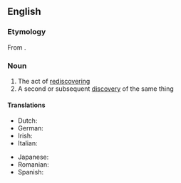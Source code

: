 ==English==

===Etymology===
From {{af|en|re-|discovery}}.

===Noun===
{{en-noun}}

# The act of [[rediscover]]ing
# A second or subsequent [[discovery]] of the same thing

====Translations====
{{trans-top|act of rediscovering}}
* Dutch: {{t|nl|herontdekking|f}}
* German: {{t+|de|Wiederentdeckung|f}}
* Irish: {{t|ga|athaimsiú|m}}
* Italian: {{t|it|riscoperta|f}}
{{trans-mid}}
* Japanese: {{t+|ja|再認識|tr=[[さいにんしき]], saininshiki}}
* Romanian: {{t+|ro|redescoperire|f}}
* Spanish: {{t+|es|redescubrimiento|m}}
{{trans-bottom}}
